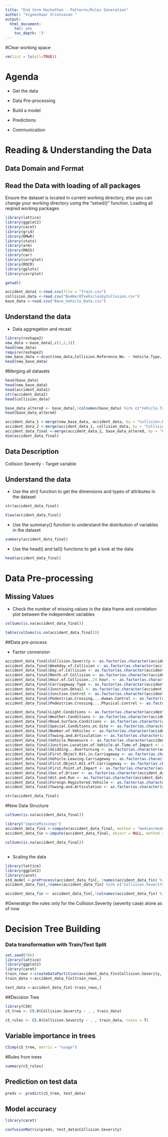 ```yaml
---
title: "End term Hackathon - Patterns/Rules Generation"
author: "Vigneshwar Srinivasan "
output:
  html_document:
    toc: yes
    toc_depth: '3'
---
```




#Clear working space
```r

rm(list = ls(all=TRUE))

```

# Agenda 

* Get the data

* Data Pre-processing

* Build a model

* Predictions

* Communication

# Reading & Understanding the Data

## Data Domain and Format

## Read the Data with loading of all packages

Ensure the dataset is located in current working directory, else you can change your working directory using the "setwd()" function.
Loading all reqired working packages

```r
library(lattice)
library(ggplot2)
library(caret)
library(grid)
library(DMwR)
library(stats)
library(arm)
library(MASS)
library(car)
library(corrplot)
library(ROCR)
library(gplots)
library(corrplot)

getwd()

accident_data1 <-read.csv(file = "Train.csv")
collision_data <-read.csv("NumberOfvehiclesbyCollosion.csv")
base_data <-read.csv("Base_Vehicle_Data.csv")

```

## Understand the data

* Data aggregation and recast

```r
library(reshape2)
new_data <-base_data[,c(1,2,3)]
head(new_data)
require(reshape2)
new_base_data <-dcast(new_data,Collision.Reference.No. ~ Vehicle.Type, value.var= "Vehicle.Reference.No", fun.aggregate = length)
head(new_base_data)

```

#Merging all datasets

```r
head(base_data)
head(new_base_data)
head(accident_data1)
str(accident_data1)
head(collision_data)

base_data_altered <- base_data[,!colnames(base_data) %in% c("Vehicle.Type","Vehicle.Reference.No")]
head(base_data_altered)

accident_data_1 <-merge(new_base_data, accident_data, by = "Collision.Reference.No.")
accident_data_2 <-merge(accident_data_1, collision_data, by = "Collision.Reference.No.")
accident_data_final <-merge(accident_data_2, base_data_altered, by = "Collision.Reference.No.")
dim(accident_data_final)

```


## Data Description

Collision Severity - Target variable 

## Understand the data

* Use the str() function to get the dimensions and types of attributes in the dataset

```r

str(accident_data_final)

View(accident_data_final)

```


* Use the summary() function to understand the distribution of variables in the dataset

```r

summary(accident_data_final)

```

* Use the head() and tail() functions to get a look at the data

```r

head(accident_data_final)

```


# Data Pre-processing

## Missing Values

* Check the number of missing values in the data frame and correlation plot between the independent variables

```r

colSums(is.na(accident_data_final))

table(colSums(is.na(accident_data_final)))

```

##Data pre-process

* Factor conversion

```r

accident_data_final$Collision.Severity <- as.factor(as.character(accident_data_final$Collision.Severity))
accident_data_final$Weekday.of.Collision <- as.factor(as.character(accident_data_final$Weekday.of.Collision))
accident_data_final$Day.of.Collision <- as.factor(as.character(accident_data_final$Day.of.Collision))
accident_data_final$Month.of.Collision <- as.factor(as.character(accident_data_final$Month.of.Collision))
accident_data_final$Hour.of.Collision..24.hour. <- as.factor(as.character(accident_data_final$Hour.of.Collision..24.hour.))
accident_data_final$Carriageway.Type <- as.factor(as.character(accident_data_final$Carriageway.Type))
accident_data_final$Junction.Detail <- as.factor(as.character(accident_data_final$Junction.Detail))
accident_data_final$Junction.Control <- as.factor(as.character(accident_data_final$Junction.Control))
accident_data_final$Pedestrian.Crossing....Human.Control <- as.factor(as.character(accident_data_final$Pedestrian.Crossing....Human.Control))
accident_data_final$Pedestrian.Crossing....Physical.Control <- as.factor(as.character(accident_data_final$Pedestrian.Crossing....Physical.Control))

accident_data_final$Light.Conditions <- as.factor(as.character(accident_data_final$Light.Conditions))
accident_data_final$Weather.Conditions <- as.factor(as.character(accident_data_final$Weather.Conditions))
accident_data_final$Road.Surface.Conditions <- as.factor(as.character(accident_data_final$Road.Surface.Conditions))
accident_data_final$Special.Conditions.at.Site <- as.factor(as.character(accident_data_final$Special.Conditions.at.Site))
accident_data_final$Number.of.Vehicles <- as.factor(as.character(accident_data_final$Number.of.Vehicles))
accident_data_final$Towing.and.Articulation <- as.factor(as.character(accident_data_final$Towing.and.Articulation))
accident_data_final$Vehicle.Manoeuvre <- as.factor(as.character(accident_data_final$Vehicle.Manoeuvre))
accident_data_final$Junction.Location.of.Vehicle.at.Time.of.Impact <- as.factor(as.character(accident_data_final$Junction.Location.of.Vehicle.at.Time.of.Impact))
accident_data_final$Skidding...Overturning <- as.factor(as.character(accident_data_final$Skidding...Overturning))
accident_data_final$First.Object.Hit.in.Carriageway <- as.factor(as.character(accident_data_final$First.Object.Hit.in.Carriageway))
accident_data_final$Vehicle.Leaving.Carriageway <- as.factor(as.character(accident_data_final$Vehicle.Leaving.Carriageway))
accident_data_final$First.Object.Hit.off.Carriageway <- as.factor(as.character(accident_data_final$First.Object.Hit.off.Carriageway))
accident_data_final$First.Point.of.Impact <- as.factor(as.character(accident_data_final$First.Point.of.Impact))
accident_data_final$Sex.of.Driver <- as.factor(as.character(accident_data_final$Sex.of.Driver))
accident_data_final$Hit.and.Run <- as.factor(as.character(accident_data_final$Hit.and.Run))
accident_data_final$Foreign.Registered.Vehicle <- as.factor(as.character(accident_data_final$Foreign.Registered.Vehicle))
accident_data_final$Towing.and.Articulation <- as.factor(as.character(accident_data_final$Towing.and.Articulation))

str(accident_data_final)

```


#New Data Structure
```r

colSums(is.na(accident_data_final))

library("imputeMissings")
accident_data_fin1 <-compute(accident_data_final, method = "median/mode" )
accident_data_fin <-impute(accident_data_final, object = NULL, method = "median/mode", flag = FALSE )

colSums(is.na(accident_data_final))

```


## 

* Scaling the  data

```r

library(lattice)
library(ggplot2)
library(caret)
std_model <-preProcess(accident_data_fin[, !names(accident_data_fin) %in% c("Collision.Severity")], method = c("center", "scale"))
accident_data_fin[,!names(accident_data_fin) %in% c("Collision.Severity")] <- predict(object = std_model, newdata = accident_data_fin[, !names(accident_data_fin) %in% c("Collision.Severity")])

accident_data_fin <- accident_data_fin[,!colnames(accident_data_fin) %in% c("Collision.Reference.No")]

```
#Generatign the rules only for the Collision.Severity (severity case) alone as of now

# Decision Tree Building


### Data transformation with Train/Test Split


```r
set.seed(786)
library(lattice)
library(ggplot2)
library(caret)
train_rows <-createDataPartition(accident_data_fin$Collision.Severity, p = 0.7, list = FALSE)
train_data <-accident_data_fin[train_rows,]

test_data <-accident_data_fin[-train_rows,]


```

##Decision Tree

```r
library(C50)
c5_tree <- C5.0(Collision.Severity ~ . , train_data)

c5_rules <- C5.0(Collision.Severity ~ . , train_data, rules = T)

```

## Variable importance in trees

```r
C5imp(c5_tree, metric = "usage")
```


#Rules from trees
```r
summary(c5_rules)

```


## Prediction on test data

```r
preds <- predict(c5_tree, test_data)

```


## Model accuracy


```r
library(caret)

confusionMatrix(preds, test_data$Collision.Severity)

```




